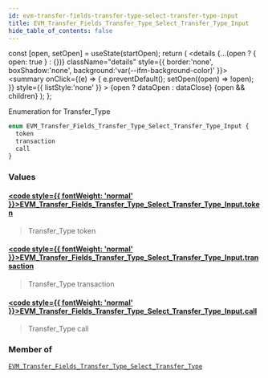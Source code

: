 ```yaml
---
id: evm-transfer-fields-transfer-type-select-transfer-type-input
title: EVM_Transfer_Fields_Transfer_Type_Select_Transfer_Type_Input
hide_table_of_contents: false
---
```







  const [open, setOpen] = useState(startOpen);
  return (
    <details {...(open ? { open: true } : {})} className="details" style={{ border:'none', boxShadow:'none', background:'var(--ifm-background-color)' }}>
      <summary
        onClick={(e) => {
          e.preventDefault();
          setOpen((open) => !open);
        }}
        style={{ listStyle:'none' }}
      >
      {open ? dataOpen : dataClose}
      </summary>
      {open && children}
    </details>
  );
};








Enumeration for Transfer_Type


```graphql
enum EVM_Transfer_Fields_Transfer_Type_Select_Transfer_Type_Input {
  token
  transaction
  call
}
```




### Values

#### [<code style={{ fontWeight: 'normal' }}>EVM_Transfer_Fields_Transfer_Type_Select_Transfer_Type_Input.<b>token</b></code>](#)  
> 
> 
> Transfer_Type token
> 

#### [<code style={{ fontWeight: 'normal' }}>EVM_Transfer_Fields_Transfer_Type_Select_Transfer_Type_Input.<b>transaction</b></code>](#)  
> 
> 
> Transfer_Type transaction
> 

#### [<code style={{ fontWeight: 'normal' }}>EVM_Transfer_Fields_Transfer_Type_Select_Transfer_Type_Input.<b>call</b></code>](#)  
> 
> 
> Transfer_Type call
> 



### Member of

[`EVM_Transfer_Fields_Transfer_Type_Select_Transfer_Type`](/docs/graphql-reference/inputs/evm-transfer-fields-transfer-type-select-transfer-type)  <Badge class="badge badge--secondary" text="input"/>

